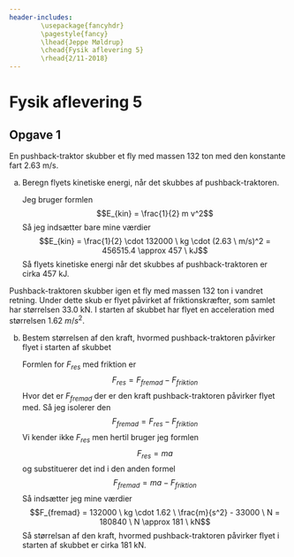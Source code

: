 ```yaml
---
header-includes:
        \usepackage{fancyhdr}
        \pagestyle{fancy}
        \lhead{Jeppe Møldrup}
        \chead{Fysik aflevering 5}
        \rhead{2/11-2018}
---
```


# Fysik aflevering 5

## Opgave 1

En pushback-traktor skubber et fly med massen 132 ton med den konstante fart 2.63 m/s.

a. Beregn flyets kinetiske energi, når det skubbes af pushback-traktoren.
   
   Jeg bruger formlen
   $$E_{kin} = \frac{1}{2} m v^2$$
   Så jeg indsætter bare mine værdier
   $$E_{kin} = \frac{1}{2} \cdot 132000 \ kg \cdot (2.63 \ m/s)^2 = 456515.4 \approx 457 \ kJ$$
   Så flyets kinetiske energi når det skubbes af pushback-traktoren er cirka $457$ kJ.

Pushback-traktoren skubber igen et fly med massen 132 ton i vandret retning. Under dette skub er flyet
påvirket af friktionskræfter, som samlet har størrelsen 33.0 kN. I starten af skubbet har flyet en acceleration
med størrelsen 1.62 $m/s^2$.

b. Bestem størrelsen af den kraft, hvormed pushback-traktoren påvirker flyet i starten af skubbet
   
   Formlen for $F_{res}$ med friktion er
   $$F_{res} = F_{fremad} - F_{friktion}$$
   Hvor det er $F_{fremad}$ der er den kraft pushback-traktoren påvirker flyet med. Så jeg isolerer den
   $$F_{fremad} = F_{res} - F_{friktion}$$
   Vi kender ikke $F_{res}$ men hertil bruger jeg formlen
   $$F_{res} = ma$$
   og substituerer det ind i den anden formel
   $$F_{fremad} = ma - F_{friktion}$$
   Så indsætter jeg mine værdier
   $$F_{fremad} = 132000 \ kg \cdot 1.62 \ \frac{m}{s^2} - 33000 \ N = 180840 \ N \approx 181 \ kN$$
   Så størrelsan af den kraft, hvormed pushback-traktoren påvirker flyet i starten af skubbet er cirka 181 kN.
